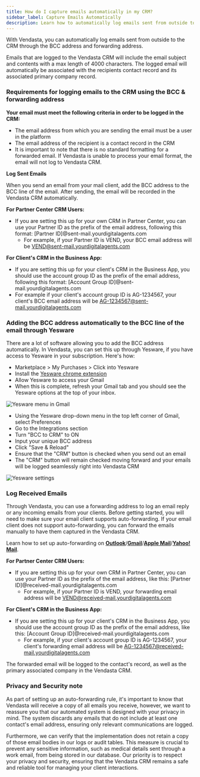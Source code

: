 ```yaml
---
title: How do I capture emails automatically in my CRM?
sidebar_label: Capture Emails Automatically
description: Learn how to automatically log emails sent from outside to the CRM through the BCC address and forwarding address.
---
```


With Vendasta, you can automatically log emails sent from outside to the CRM through the BCC address and forwarding address.

Emails that are logged to the Vendasta CRM will include the email subject and contents with a max length of 4000 characters. The logged email will automatically be associated with the recipients contact record and its associated primary company record.

### Requirements for logging emails to the CRM using the BCC & forwarding address

**Your email must meet the following criteria in order to be logged in the CRM:**

- The email address from which you are sending the email must be a user in the platform
- The email address of the recipient is a contact record in the CRM
- It is important to note that there is no standard formatting for a forwarded email. If Vendasta is unable to process your email format, the email will not log to Vendasta CRM.

**Log Sent Emails**

When you send an email from your mail client, add the BCC address to the BCC line of the email. After sending, the email will be recorded in the Vendasta CRM automatically.

**For Partner Center CRM Users:**

- If you are setting this up for your own CRM in Partner Center, you can use your Partner ID as the prefix of the email address, following this format: [Partner ID]@sent-mail.yourdigitalagents.com
  - For example, if your Partner ID is VEND, your BCC email address will be VEND@sent-mail.yourdigitalagents.com

**For Client's CRM in the Business App:**

- If you are setting this up for your client's CRM in the Business App, you should use the account group ID as the prefix of the email address, following this format: [Account Group ID]@sent-mail.yourdigitalagents.com
- For example if your client's account group ID is AG-1234567, your client's BCC email address will be AG-1234567@sent-mail.yourdigitalagents.com

### Adding the BCC address automatically to the BCC line of the email through Yesware

There are a lot of software allowing you to add the BCC address automatically. In Vendasta, you can set this up through Yesware, if you have access to Yesware in your subscription. Here's how:

- Marketplace > My Purchases > Click into Yesware
- Install the [Yesware chrome extension](https://chrome.google.com/webstore/detail/yesware-for-chrome/gkjnkapjmjfpipfcccnjbjcbgdnahpjp?hl=en)
- Allow Yesware to access your Gmail
- When this is complete, refresh your Gmail tab and you should see the Yesware options at the top of your inbox.

![Yesware menu in Gmail](./img/crm/overview/yesware-menu.jpg)

- Using the Yesware drop-down menu in the top left corner of Gmail, select Preferences
- Go to the Integrations section
- Turn "BCC to CRM" to ON
- Input your unique BCC address
- Click "Save & Reload"
- Ensure that the "CRM" button is checked when you send out an email
- The "CRM" button will remain checked moving forward and your emails will be logged seamlessly right into Vendasta CRM

![Yesware settings](./img/crm/overview/yesware-settings.jpg)

### Log Received Emails

Through Vendasta, you can use a forwarding address to log an email reply or any incoming emails from your clients. Before getting started, you will need to make sure your email client supports auto-forwarding. If your email client does not support auto-forwarding, you can forward the emails manually to have them captured in the Vendasta CRM.

Learn how to set up auto-forwarding on [**Outlook**](https://support.microsoft.com/en-au/office/turn-on-automatic-forwarding-in-outlook-7f2670a1-7fff-4475-8a3c-5822d63b0c8e)/[**Gmail**](https://support.google.com/mail/answer/10957?hl=en)/[**Apple Mail**](https://support.apple.com/en-hk/guide/icloud/mm6b1a3960/icloud)/[**Yahoo! Mail**](https://help.yahoo.com/kb/SLN29133.html).

**For Partner Center CRM Users:**

- If you are setting this up for your own CRM in Partner Center, you can use your Partner ID as the prefix of the email address, like this: [Partner ID]@received-mail.yourdigitalagents.com
  - For example, if your Partner ID is VEND, your forwarding email address will be VEND@received-mail.yourdigitalagents.com

**For Client's CRM in the Business App:**

- If you are setting this up for your client's CRM in the Business App, you should use the account group ID as the prefix of the email address, like this: [Account Group ID]@received-mail.yourdigitalagents.com
  - For example, if your client's account group ID is AG-1234567, your client's forwarding email address will be AG-1234567@received-mail.yourdigitalagents.com

The forwarded email will be logged to the contact's record, as well as the primary associated company in the Vendasta CRM.

### Privacy and Security note

As part of setting up an auto-forwarding rule, it's important to know that Vendasta will receive a copy of all emails you receive, however, we want to reassure you that our automated system is designed with your privacy in mind. The system discards any emails that do not include at least one contact's email address, ensuring only relevant communications are logged.

Furthermore, we can verify that the implementation does not retain a copy of those email bodies in our logs or audit tables. This measure is crucial to prevent any sensitive information, such as medical details sent through a work email, from being stored in our database. Our priority is to respect your privacy and security, ensuring that the Vendasta CRM remains a safe and reliable tool for managing your client interactions.